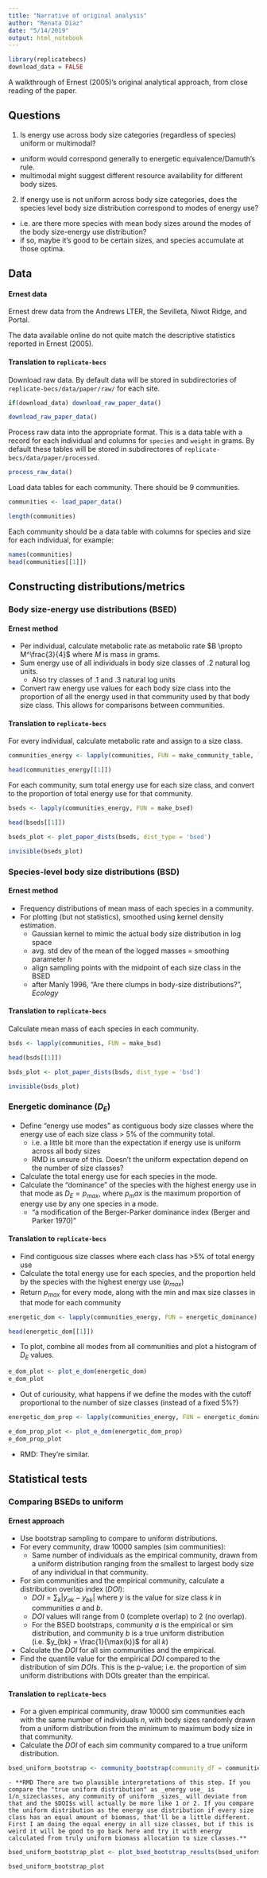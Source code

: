 ```yaml
---
title: "Narrative of original analysis"
author: "Renata Diaz"
date: "5/14/2019"
output: html_notebook
---
```


```r
library(replicatebecs)
download_data = FALSE
```

A walkthrough of Ernest (2005)'s original analytical approach, from close reading of the paper. 

## Questions

1. Is energy use across body size categories (regardless of species) uniform or multimodal?
  - uniform would correspond generally to energetic equivalence/Damuth's rule.
  - multimodal might suggest different resource availability for different body sizes.
2. If energy use is not uniform across body size categories, does the species level body size distribution correspond to modes of energy use?
  - i.e. are there more species with mean body sizes around the modes of the body size-energy use distribution?
  - if so, maybe it's good to be certain sizes, and species accumulate at those optima.


## Data

#### Ernest data
Ernest drew data from the Andrews LTER, the Sevilleta, Niwot Ridge, and Portal. 

The data available online do not quite match the descriptive statistics reported in Ernest (2005). 

#### Translation to `replicate-becs`

Download raw data. By default data will be stored in subdirectories of `replicate-becs/data/paper/raw/` for each site. 
```r
if(download_data) download_raw_paper_data()
```

```r
download_raw_paper_data()
```

Process raw data into the appropriate format. This is a data table with a record for each individual and columns for `species` and `weight` in grams. By default these tables will be stored in subdirectores of `replicate-becs/data/paper/processed`. 

```r
process_raw_data()
```

Load data tables for each community. There should be 9 communities.

```r
communities <- load_paper_data()

length(communities)
```

Each community should be a data table with columns for species and size for each individual, for example:

```r
names(communities)
head(communities[[1]])
```


## Constructing distributions/metrics

### Body size-energy use distributions (BSED)

#### Ernest method

- Per individual, calculate metabolic rate as metabolic rate $B \propto M^\frac{3}{4}$ where $M$ is mass in grams.
- Sum energy use of all individuals in body size classes of .2 natural log units.
    - Also try classes of .1 and .3 natural log units
- Convert raw energy use values for each body size class into the proportion of all the energy used in that community used by that body size class. This allows for comparisons between communities.

#### Translation to `replicate-becs`

For every individual, calculate metabolic rate and assign to a size class. 

```r
communities_energy <- lapply(communities, FUN = make_community_table, ln_units = 0.2)

head(communities_energy[[1]])
```

For each community, sum total energy use for each size class, and convert to the proportion of total energy use for that community.

```r
bseds <- lapply(communities_energy, FUN = make_bsed)

head(bseds[[1]])
```

```r

bseds_plot <- plot_paper_dists(bseds, dist_type = 'bsed')

invisible(bseds_plot)
```

### Species-level body size distributions (BSD)

#### Ernest method
- Frequency distributions of mean mass of each species in a community.
- For plotting (but not statistics), smoothed using kernel density estimation. 
    - Gaussian kernel to mimic the actual body size distribution in log space
    - avg. std dev of the mean of the logged masses = smoothing parameter $h$
    - align sampling points with the midpoint of each size class in the BSED
    - after Manly 1996, "Are there clumps in body-size distributions?", _Ecology_
    
#### Translation to `replicate-becs`

Calculate mean mass of each species in each community. 

```r

bsds <- lapply(communities, FUN = make_bsd) 

head(bsds[[1]])
```

```r

bsds_plot <- plot_paper_dists(bsds, dist_type = 'bsd')

invisible(bsds_plot)
```


### Energetic dominance ($D_E$)

- Define "energy use modes" as contiguous body size classes where the energy use of each size class > 5% of the community total. 
    - i.e. a little bit more than the expectation if energy use is uniform across all body sizes
    - RMD is unsure of this. Doesn't the uniform expectation depend on the number of size classes?
- Calculate the total energy use for each species in the mode. 
- Calculate the "dominance" of the species with the highest energy use in that mode as $D_E = p_{max}$, where $p_max$ is the maximum proportion of energy use by any one species in a mode. 
    - "a modification of the Berger-Parker dominance index (Berger and Parker 1970)"

#### Translation to `replicate-becs`

- Find contiguous size classes where each class has >5% of total energy use
- Calculate the total energy use for each species, and the proportion held by the species with the highest energy use ($p_{max}$)
- Return $p_{max}$ for every mode, along with the min and max size classes in that mode for each community

```r

energetic_dom <- lapply(communities_energy, FUN = energetic_dominance) 

head(energetic_dom[[1]])

```

- To plot, combine all modes from all communities and plot a histogram of $D_E$ values.

```r
e_dom_plot <- plot_e_dom(energetic_dom)
e_dom_plot
```


- Out of curiousity, what happens if we define the modes with the cutoff proportional to the number of size classes (instead of a fixed 5%?)

```r
energetic_dom_prop <- lapply(communities_energy, FUN = energetic_dominance, mode_cutoff = 'prop') 
```

```r
e_dom_prop_plot <- plot_e_dom(energetic_dom_prop)
e_dom_prop_plot
```

- RMD: They're similar. 

## Statistical tests

### Comparing BSEDs to uniform

#### Ernest approach

- Use bootstrap sampling to compare to uniform distributions.
- For every community, draw 10000 samples (sim communities):
    - Same number of individuals as the empirical community, drawn from a uniform distribution ranging from the smallest to largest body size of any individual in that community.
- For sim communities and the empirical community, calculate a distribution overlap index ($DOI$):
    - $DOI = \sum_k {|y_{ak} - y_{bk}|}$ where $y$ is the value for size class $k$ in communities $a$ and $b$.
    - $DOI$ values will range from 0 (complete overlap) to 2 (no overlap). 
    - For the BSED bootstraps, community $a$ is the empirical or sim distribution, and community $b$ is a true uniform distribution (i.e. $y_{bk} = \frac{1}{\max(k)}$ for all $k$)
- Calculate the $DOI$ for all sim communities and the empirical.
- Find the quantile value for the empirical $DOI$ compared to the distribution of sim $DOI$s. This is the p-value; i.e. the proportion of sim uniform distributions with DOIs greater than the empirical.

#### Translation to `replicate-becs`

- For a given empirical community, draw 10000 sim communities each with the same number of individuals $n$, with body sizes randomly drawn from a uniform distribution from the minimum to maximum body size in that community.
- Calculate the $DOI$ of each sim community compared to a true uniform distribution. 

```r

bsed_uniform_bootstrap <- community_bootstrap(community_df = communities_energy[[1]], bootstrap_function = 'bootstrap_unif_bsed_doi', nbootstraps = 100)

```

    - **RMD There are two plausible interpretations of this step. If you compare the "true uniform distribution" as _energy use_ is 1/n_sizeclasses, any community of uniform _sizes_ will deviate from that and the $DOI$s will actually be more like 1 or 2. If you compare the uniform distribution as the energy use distribution if every size class has an equal amount of biomass, that'll be a little different. First I am doing the equal energy in all size classes, but if this is weird it will be good to go back here and try it with energy calculated from truly uniform biomass allocation to size classes.**
    
    
```r

bsed_uniform_bootstrap_plot <- plot_bsed_bootstrap_results(bsed_uniform_bootstrap, names(communities_energy)[[1]])

bsed_uniform_bootstrap_plot
```

